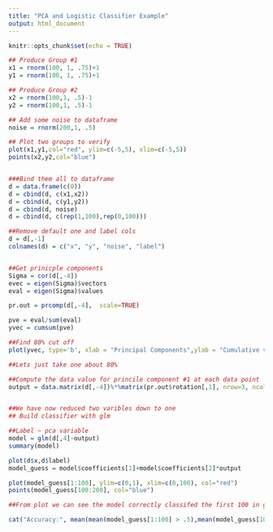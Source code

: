 ```yaml
---
title: "PCA and Logistic Classifier Example"
output: html_document
---
```


```r
knitr::opts_chunk$set(echo = TRUE)
```

```r
## Produce Group #1
x1 = rnorm(100, 1, .75)+1
y1 = rnorm(100, 1, .75)+1

## Produce Group #2
x2 = rnorm(100,1, .5)-1
y2 = rnorm(100,1, .5)-1

## Add some noise to dataframe
noise = rnorm(200,1, .5)

## Plot two groups to verify
plot(x1,y1,col="red", ylim=c(-5,5), xlim=c(-5,5))
points(x2,y2,col="blue")


###Bind them all to dataframe
d = data.frame(c(0))
d = cbind(d, c(x1,x2))
d = cbind(d, c(y1,y2))
d = cbind(d, noise)
d = cbind(d, c(rep(1,100),rep(0,100)))

##Remove default one and label cols
d = d[,-1]
colnames(d) = c("x", "y", "noise", "label")


##Get prinicple components
Sigma = cor(d[,-4])
evec = eigen(Sigma)$vectors 
eval = eigen(Sigma)$values

pr.out = prcomp(d[,-4],  scale=TRUE)

pve = eval/sum(eval)
yvec = cumsum(pve)

##Find 80% cut off
plot(yvec, type='b', xlab = "Principal Components",ylab = "Cumulative variance", main = "",ylim=c(0,1))

##Lets just take one about 80%

##Compute the data value for princile component #1 at each data point
output = data.matrix(d[,-4])%*%matrix(pr.out$rotation[,1], nrow=3, ncol=1)


##We have now reduced two varibles down to one
## Build classifier with glm

##Label ~ pca variable
model = glm(d[,4]~output)
summary(model)

plot(d$x,d$label)
model_guess = model$coefficients[1]+model$coefficients[2]*output

plot(model_guess[1:100], ylim=c(0,1), xlim=c(0,100), col="red")
points(model_guess[100:200], col="blue")

##From plot we can see the model correctly classifed the first 100 in group 1 and 2nd 100 in group 2. The cut off value if .5

cat("Accuracy:", mean(mean(model_guess[1:100] > .5),mean(model_guess[100:200] < .5)))



```
